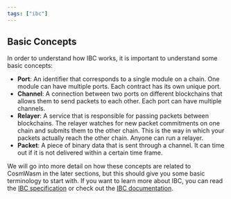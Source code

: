 ```yaml
---
tags: ["ibc"]
---
```


## Basic Concepts

In order to understand how IBC works, it is important to understand some basic concepts:

- **Port**: An identifier that corresponds to a single module on a chain. One module can have
  multiple ports. Each contract has its own unique port.
- **Channel**: A connection between two ports on different blockchains that allows them to send
  packets to each other. Each port can have multiple channels.
- **Relayer**: A service that is responsible for passing packets between blockchains. The relayer
  watches for new packet commitments on one chain and submits them to the other chain. This is the
  way in which your packets actually reach the other chain. Anyone can run a relayer.
- **Packet**: A piece of binary data that is sent through a channel. It can time out if it is not
  delivered within a certain time frame.

We will go into more detail on how these concepts are related to CosmWasm in the later sections, but
this should give you some basic terminology to start with. If you want to learn more about IBC, you
can read the [IBC specification] or check out the [IBC documentation].

[IBC specification]: https://github.com/cosmos/ibc
[IBC documentation]: https://ibc.cosmos.network/main
